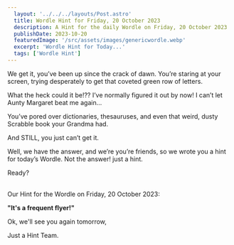 ```yaml
---
  layout: '../../../layouts/Post.astro'
  title: Wordle Hint for Friday, 20 October 2023
  description: A Hint for the daily Wordle on Friday, 20 October 2023
  publishDate: 2023-10-20
  featuredImage: '/src/assets/images/genericwordle.webp'
  excerpt: 'Wordle Hint for Today...'
  tags: ['Wordle Hint']
---
```


  We get it, you’ve been up since the crack of dawn. You’re staring at your screen, trying desperately to get that coveted green row of letters. 

  What the heck could it be!??
  I’ve normally figured it out by now!
  I can’t let Aunty Margaret beat me again… 

  You’ve pored over dictionaries, thesauruses, and even that weird, dusty Scrabble book your Grandma had.

  And STILL, you just can’t get it. 

  Well, we have the answer, and we’re you’re friends, so we wrote you a hint for today’s Wordle.
  Not the answer! just a hint. 

  Ready?<br /><br />

  Our Hint for the Wordle on Friday, 20 October 2023:

  **"It's a frequent flyer!"**

  Ok, we'll see you again tomorrow, 

  Just a Hint Team.
  